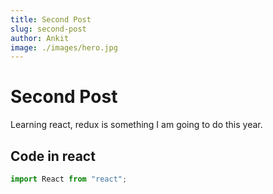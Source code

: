 ```yaml
---
title: Second Post
slug: second-post
author: Ankit
image: ./images/hero.jpg
---
```


# Second Post

Learning react, redux is something I am going to do this year.

## Code in react

```js
import React from "react";
```

